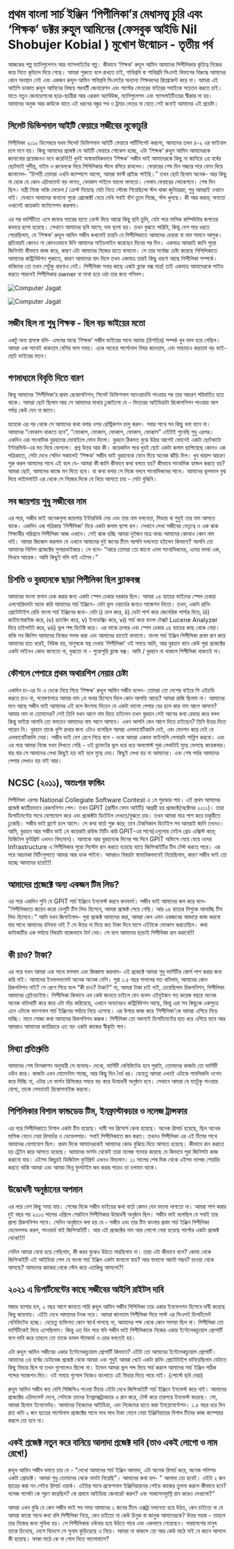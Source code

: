 # প্রথম বাংলা সার্চ ইঞ্জিন ‘পিপীলিকা’র মেধাসত্ত্ব চুরি এবং ‘শিক্ষক’ ডক্টর রুহুল আমিনের (ফেসবুক আইডি Nil Shobujer Kobial ) মুখোশ উন্মোচন - তৃতীয় পর্ব

আজকের গল্প ম্যানিপুলেশন আর গ্যাসলাইটের গল্প। কীভাবে ‘শিক্ষক’ রুহুল আমিন আমাদের পিপীলিকার কৃতিত্ব নিজের করে নিতে কূটচাল দিয়ে গেছে। 
আমরা শুরুতে বলে রাখতে চাই, শাবিপ্রবি বা শাবিপ্রবি সিএসই বিভাগের বিরুদ্ধে আমাদের ক‌োন অবস্থান নেই এবং একজন রুহুল আমিন শাবিপ্রবি সিএসইর অন্যান্য শিক্ষকদের রিপ্রেজেন্ট করে না। আমরা এই আইপি ডাকাত রুহুল আমিনের বিষয়ে পরবর্তী জেনারেশন এবং সাস্টের ভেতরের বাইরের সবাইকে সচেতন করতে চাই। যাতে নতুন জেনারেশনের ছাত্র-ছাত্রীরা আর এরকম অ্যাবিউজ, ম্যানিপুলেশন এবং গ্যাসলাইটিংয়ের স্বীকার না হয়। আমাদের অনুজ আর কাউকে যাতে এই ধরনের বন্ধুর পথ ও ট্রমার ভেতর না যেতে সেই জন্যই আমাদের এই প্রচেষ্টা। 

## সিলেট ডিভিশনাল আইটি ফেয়ারে সজীবের লুকোচুরি
পিপীলিকা ২০১০ ডিসেম্বরে যখন সিলেট ডিভিশনাল আইটি ফেয়ারে পার্টিসিপেট করলো, আমাদের তখন ৪-২ এর ফাইনাল চলে মনে হয়। কিন্তু আমাদের প্রজেক্ট যে আইটি ফেয়ারে শোকেস হচ্ছে, এটা ‘শিক্ষক’ রুহুল আমিন আমাদেরকে জানানোর প্রয়োজনও মনে করেনি!!! খুবই অস্বাভাবিকভাবে ‘শিক্ষক’ সজীব ভাই আমাদেরকে কিছু না জানিয়ে ৩য় বর্ষের ছোটভাই সুদীপ্ত, নাইম ও রুবেলকে দিয়ে পিপিলিকার স্টলে বসিয়ে রাখলেন। ফেয়ারের শেষ দিন সন্ধ্যার পরে ফোন দিয়ে জানালেন- “চিশতী তোমরা এখনি ক্যাম্পাসে আসো, আমরা ফার্স্ট প্রাইজ পাইছি।” তখন ছোট ছিলাম অনেক- আর কিছু না হোক যে কোন এচিভমেন্ট বড় লাগত, ফোকাস পাইলে ভালো লাগতো। গেলাম ফেয়ারের লোকেশনে। শেষ দিন ছিল। মন্ত্রী নিজে নাকি মেডেল / ক্রেস্ট দিয়েছে যেটা নিতে স্টেজে গিয়েছিলো স্টল থাকা জুনিয়ররা; শুধু আমরাই ওখানে নাই। যেখানে আমাদের বানানো পুরো প্রোজেক্ট! যেয়ে দেখি সবাই বাঁশ তুলে নিচ্ছে, স্টল খুলছে। কী আর করার; অগ্যতা ওখানেই কয়েকটা ফটোসেশন করলাম। 

এর পর ভার্সিটিতে এসে জাফর স্যারের হাতে ক্রেস্ট দিয়ে আরো কিছু ছবি তুলি, যেটা পরে মাসিক কম্পিউটার জগতের কভারে ছাপা হয়েছে। সেখানে আমাদের ছবি আসে; নাম ছাপা হয়। তখন বুঝতে পারিনি, কিন্তু বেশ পরে ধরতে পেরেছিলাম, যে ‘শিক্ষক’ রুহুল আমিন সজীব কখনোই চায়নি যে পিপীলিকাতে আমাদের চেহারা বা নাম সামনে আসুক। প্রতিবারই কোনও না কোনওভাবে উনি আমাদের সাইডলাইন করেছেন দিনের পর দিন। একমাত্র আমরাই জানি পুরো জিনিসটা কীভাবে কাজ করে, কারণ এটা আমাদের নিজের হাতে বানানো। সে তার সর্বোচ্চ চেষ্টা করেছে পিপিলিকাতে আমাদের কন্ট্রিবিউশন লুকাতে, কারণ আমাদের বাদ দিলে তখন একমাত্র তারই কিছু ধারণা আছে পিপীলিকা সম্পর্কে। বাকিদের তো তখন সেটুকু ধারণাও নেই। পিপীলিকা সবার কাছে একটা ব্ল্যাক বক্স মাত্র! তাই একমাত্র আমাদেরকে সাইড করতে পারলেই পিপীলিকার owner বা মাথা হয়ে ওঠা তার জন্য পসিবল। 

![Computer Jagat](/static/images/part3.1.jpg)

![Computer Jagat](/static/images/part3.2.jpg)

## সজীব ছিল না শুধু শিক্ষক - ছিল বড় ভাইয়ের মতো 
একটু অন্য প্রসঙ্গে বলি- এসবের মাঝে ‘শিক্ষক’ সজীব ভাইয়ের সাথে আমার (চিশতির) সম্পর্ক খুব ভাল হয়ে গেছিল। আমরা এক সাথেই থাকতাম বেশির ভাগ সময়। একে অন্যের পার্সোনাল বিষয় জানতাম, এবং সাহায্যও করতাম বড় ভাই- ছোট ভাইয়ের মতন।

## গণমাধ্যমে বিবৃতি দিতে বারণ 
কিন্তু আমাদের ‘পিপীলিকা’র প্রথম রেকোগনিশন; সিলেট ডিভিশনাল অ্যাওয়ার্ডটা পাওয়ার পর তার আচরণ পরিবর্তিত হতে থাকে। আমরা ছোট ছিলাম আর সে আমাদের মাথায় ঢুকাইলো যে - ভিতরের আইডিয়াটা রিকোগনিশন পাওয়ার আগ পর্যন্ত কেউ যেন না জানে। 

যাহোক এর পর থেকে সে আমাদের কথা বলার ওপর রেস্ট্রিকশন চালু করল। সবার সাথে সব কিছু বলা যাবে না। আমাদের “ফোকাস থাকতে হবে”, “ফোকাস, ফোকাস, ফোকাস, ফোকাস, ফোকাস” এইটাই শুনেছি শুধু এরপর। একদিন এক সাংবাদিক বুরহানের মোবাইলে ফোন দিলো। বুরহান ঠিকমত বুঝে উঠার আগেই ফোনেই একটা ছোটখাটো ইন্টারভিউ-এর মত দিয়ে ফেললো।  প্রশ্ন উত্তর আর কী। কয়েকদিন পরে খুবই ছোট একটা কলাম ছাপিয়েছে কোনও এক পত্রিকাতে, সেটা দেখে  সেদিন সকালেই ‘শিক্ষক’ সজীব ভাই বুরহানকে ফোন দিয়ে অনেক ঝাঁড়ি দিল। খুব খারাপ আচরণ শুরু করল আমাদের সাথে এই বলে যে- আমরা কী জানি কীভাবে কথা বলতে হয়? কীভাবে সাংবাদিক হ্যান্ডল করতে হয়? আমরা ছোট, আমাদের কাজে মন দিতে হবে। যা কথা বলার সে নিজে বলবে সাংবাদিকদের সাথে। আমাদের ভুলভাল বুঝ দিয়ে লাইমলাইট এর থেকে সে নিজের দিকে যে নিয়ে আসতে চায় - সেটা বুঝিনি। 

## সব জায়গায় শুধু সজীবের নাম
এর পরে, সজীব ভাই অনেকগুলা জায়গায় ইন্টারভিউ দেয় এবং তার নাম দলনেতা, লিডার বা শুধুই তার নাম আসতে থাকে।  একদিন এক পত্রিকায় ‘পিপীলিকা’ নিয়ে একটা কলাম ছাপা হল। সেখানে লেখা সজীবের নেতৃত্বে ও এক ঝাক শিক্ষার্থীর পরিশ্রমে পিপীলিকা আজ এখানে। সেই ঝাক হচ্ছি আমরা দুইজন মাত্র অথচ আমাদের কোথাও কোন নাম নাই। আমরা জিজ্ঞেস করলাম যে এখানে আমাদের দুই জনের টিমে আপনি দলনেতা হইলেন কিভাবে? আপনি তো আমাদের থিসিস প্রজেক্টের সুপারভাইজার। সে বলে- “আরে তোমরা তো জানো এসব সাংবাদিকদের, এদের বলবা এক, লিখবে আরেক। আমি কিছুই বলি নাই এইসব।” 

## চিশতি ও বুরহানকে ছাড়া পিপীলিকা ছিল ব্ল্যাকবক্স
আমাদের বাংলা বানান চেক করার জন্য একটা স্পেল চেকার দরকার ছিল। আমরা ০৪ ব্যাচের ভাইদের স্পেল চেকার এলগোরিদমটা অ্যাড করি আমাদের সার্চ ইঞ্জিনে- যেটা ভুল ওয়ার্ডের জন্যও সাজেশন দিতো। তখন, একটা রানিং প্রোটোটাইপ রেডি বাংলা সার্চ ইঞ্জিনের জন্য- যেটা i) ক্রল করে, ii) ডেটা পার্স করে জেনেরিক পার্সার দিয়ে, iii) ক্যাটাগোরাইজ করে, iv) র‍্যাংকিং করে, v) ইনডেক্সিং করে, vi) সার্চ করে বাংলা টেক্সট Lucene Analyzer দিয়ে হাইলাইট করে, vii) ভুল শব্দ ডিটেক্ট করে। এর মাঝে ক্রলার এবং স্পেল চেকার ০৪ ব্যাচের কাছ থেকে নেয়া। বাকি সব জিনিস আমাদের নিজের সলভ করা এবং আমাদের হাতেই বানানো। বাংলা সার্চ ইঞ্জিন পিপীলিকা প্রথম রান করে আমাদের হাত ধরেই, নিউজ হয়, মানুষকে স্বপ্ন দেখায় ‘পিপীলিকা’ ওই সময়ে আমি, আর বুরহান বাদে কেউ পুরা প্রজেক্টের একটা লাইনও কোড জানতো না, বুঝতো না - পুরোপুরি ব্ল্যাক বক্স। আমি / বুরহান না থাকলে পিপীলিকা থাকতই না।

## কৌশলে পেপারে প্রথম অথারশিপ নেয়ার চেষ্টা
একদিন চা-এর টং এ ডেকে নিয়ে গিয়ে ‘শিক্ষক’ রুহুল আমিন সজীব বলেন- তোমরা তো দেশের বাইরে পি এইচডি করতে চাও না, গবেষণাপত্রে আমার নাম ১ম অথর হিসেবে দিলে কোন আপত্তি আছে? আমরা রাজি ছিলাম না। আমাদের মনে আছে সজীব ভাই আমাদের এই বলে উৎসাহ দিতেন যে একটা ভালো পেপার বের হলে কার নাম আগে আসবে? আমার নাম না তোমাদের? সেই তিনি যখন আগে নাম দিতে চাইলেন তখন বুরহান সেই আগের কথা রেফার করে বলল কিন্তু ভাইয়া আপনি তো বলতেন আমাদের নাম আগে আসবে। এখন আপনি কেন আগে দিতে চাইছেন? তিনি উত্তর দিতে পারেন নি। বুরহান তাকে খুশি রাখার জন্য এটাও বলেছিল আমরা এলফাবেটিকালি দেই, এবং মেনশন করে দেই যে এলফাবেটিকালি দেয়া। সজীব ভাই বেশ রেগে গিয়ে বলে - ওকে আমরা একদম ফাইনালি পেপারটা পাব্লিশ করবো। এবং এর পরে আমরা  নিজে যখন লিখতে গেছি - ওই ড্রাফটের ভুল ধরে ধরে অলমোস্ট পুরা লেখাটাই মুছে ফেলছে কয়েকবার। বার বার সে আমাদের লেখা কিছুই হয় নাই বলে মুছে দেয়।  কিছুই লেখা হয় না আমাদের। এবং শেষ পর্যন্ত আমাদের পেপার লেখাও হয় নাই আর।


## NCSC (২০১১), অতঃপর ফান্ডিং 
পিপীলিকা এরপর National Collegiate Software Contest এ ১ম পুরস্কার পায়। এই প্রথম আমাদের প্রজেক্ট জাতীয়ভাবে রেকগনিশন পেল। তখন GPIT (গ্রামীন ফোন আইটি)  আগ্রহী হয় প্রজেক্টে(অক্টোবর ২০১১)। তারা ডিপার্টমেন্টের সাথে যোগাযোগ করে এবং প্রজেক্টটা ডিটেইল দেখতে/বুঝতে চায়। তখন আমরা মাত্র পাশ করে চাকুরীতে ঢুকেছি। সজীব ভাই ফ্রন্টে চলে আসে। সে কথা বার্তা শুরু করে; তবে টেকনিকাল ডিটেইল সব আমরাই জানি তখনও। আমি, বুরহান আর সজীব ভাই ১ম কয়েকটা রাউন্ড মিটিং করি GPIT-এর সাথে(এগুলোর মেইল থ্রেড এক্সিস্ট করে; ডিজিটাল ফুটপ্রিন্ট এখনও বিদ্যমান)। আমাকে আর বুরহানকে দিনের পর দিনে GPIT অফিসে যেয়ে যেয়ে ওদের Infrastructure এ পিপীলিকার পুরো সিস্টেম রান করতে হয়েছে যাতে জিপিআইটির টিম টেস্ট করতে পারে। এর পরে আচমকা মিটিংগুলাতে আমরা আর ডাক পাইনা। আমরাও বিষয়টা স্বাভাবিকভাবেই নিয়েছিলাম, কারণ সজীব ভাই তো যাচ্ছে আমাদের হয়ে!!!!

## আমাদের প্রজেক্টে অন্য একজন টিম লিড?
এর পরে একদিন শুনি যে GPIT সার্চ ইঞ্জিনে ইনভেস্ট করবে কনফার্ম। সজীব ভাই আমাদের কল করে বলে- "পিপীলিকাতে জয়েন করো ডেপুটি টিম লিড হিসেবে, আমরা প্রজেক্ট পেয়ে গেছি। আর ০৪ ব্যাচের মিশুকে আনাচ্ছি টিম লিড হিসেবে।"  আমি যখন জিগাইলাম- পুরা প্রজেক্ট আমাদের করা, আমরা কেন এমন একজনের আন্ডারে কাজ করবো যার সাথে আমাদের বনিবনা নাই ? সে উত্তর না দিয়ে কত টাকা দিবে মাসে এইটাকে ফোকাস করতেছিল।  কথা কাটাকাটির এক পর্যায়ে বিষয়টা বাজেভাবে টার্ন নেয়। সে বলে আমাদের ছাড়াই পিপীলিকা রান করাবে!!!

## কী চাও?  টাকা?
এর পরে যখন আমরা এক সাথে বসলাম এবং জিজ্ঞাসা করলাম- এই প্রজেক্টে আমরা শুধু ভার্সিটির কোর্স পাশ করার জন্য করি নাই। আমাদের ইনভলভমেন্ট অনেক অনেক বেশি। পুরা ১.৫ বছর পাগলের মত খাটলাম, আমাদের কোন রিকগনিশন নাই? সে রেগে গিয়ে বলে “কী চাও?  টাকা?” না, আমরা টাকা চাই নাই, চেয়েছিলাম রিকগনিশন, পিপীলিকা আমাদের ব্রেইনচাইল্ড। পিপীলিকা কিভাবে এল কেউ জানতে চাইলে যেন বলেন এইদুইজন গত কয়েক বছরে অনেক অনেক খাটাখাটি করে করে এটা দাঁড় করিয়েছে, এখানে অন্যদেরও কন্ট্রিবিউশন আছে, কিন্তু এরা সব কিছুকে একসুত্রে এনে এটাকে ফাংশনাল সার্চ ইঞ্জিনের পর্যায়ে নিয়ে এসেছে। এর উপরে কাজ করে ‘পিপীলিকা’কে আমরা এগিয়ে নিয়ে যাচ্ছি। মানে সোজা কথা আমাদের রিকগনিশন করুক। পিপীলিকা তো অবশ্যই ডিপার্টমেন্টের হাত ধরে এগিয়ে যাবে আর আমরাও আমাদের ক্যারিয়ারে এত বড় একটা কাজের স্বীকৃতি পাব।

## মিথ্যা প্রতিশ্রুতি
আমাদের শেষ ডিসকাশন অনুযায়ী সে বলেছে- দেখো, ভার্সিটি বেনিফিটেড হবে পুরাটা, তোমাদের কাজটা তো ভার্সিটি ওউন করে। কাজটা এখন মোমেন্টাম পাচ্ছে, আর কিছু দিন ধৈর্য ধর। যেহেতু আমরা এখনই এটাকে পাবলিকলি ওপেন করে দিচ্ছি না, এটার ১ম ভার্সন রিলিজের সময়ে বড় করে উদ্বোধনী অনুষ্ঠান হবে। সেখানে আমরা যে যতটুকু পাওয়ার যোগ্য, তাকে সেভাবেই রিকোগনাইজ করবো। 

## পিপিলিকার বিশাল ফান্ডডেড টিম, ইনফ্রাস্টাকচার ও নলেজ ট্রান্সফার 
এর পরে পিপীলিকাতে বিশাল একটা টিম হয়েছে। দামী সব রিসোর্স কেনা হয়েছে। অনেক রিসার্চ হয়েছে, ছিল অনেক মাসিক বেতন নেয়া রিসার্চার ও ডেভেলপার। সবাই পিপীলিকাতে জব করত। তখনও পিপীলিকা এর এই টিমের সাথে আমাদের যোগাযোগ ছিল। প্রথম দিকে আমাদেরকেই আমাদের কোড বুঝিয়ে দিয়ে আসতে হয়েছে। কীভাবে রান করাতে হয় ট্রেইন করে আসতে হয়েছে। আমাদের ভার্সন থেকেই তারা নলেজ গ্যাদার করেছে যে কিভাবে পুরা জিনিসটা কাজ করানো যায়। এইসব কিছুরই ডিজিটাল ফুটপ্রিন্ট এখনও বিদ্যমান। ১১ সালের শেষ দিক থেকে এইসব নলেজ শেয়ারিং করতে থাকি আমরা এবং আমরা ভিন্ন ফুলটাইম জব করার পরেও তা চলমান থাকে।

## উদ্ভোধনী অনুষ্ঠানের অপমান 
এর পরে বেশ কিছু সময় যায়। শেষের দিকে সজীব ভাইয়ের কথা বার্তা কেমন যেন ভালো লাগতো না। আমরা পাশ করার দুই বছর পর ২০১৩ সালের এপ্রিলে শেরাটনে পিপীলিকার উদ্বোধনী অনুষ্ঠান ছিল। সজীব ভাই বলেছিল যে সবাই তার প্রাপ্য রিকগনিশন পাবে। সেদিন অনুষ্ঠানে বলা হয় যে -  সজীব এবং তার টিম বাংলার প্রথম সার্চ ইঞ্জিন পিপীলিকা ডেভেলপড করল, পাওয়ার্ড বাই জিপিআইটি। আর এই প্রজেক্টের নাম আর লোগো নেয়া হয়েছে সাস্টের একটা প্রজেক্ট থেকে!!!! 

সেদিন আমরা বোবা হয়ে গেছিলাম, কী করব বুঝেও উঠতে পারছিলাম না।  তারা এটা কীভাবে বলে? কোথা থেকে জিপিআইটি এই আইডিয়া পেল যে বাংলা সার্চ ইঞ্জিন একটা বানানো যায়? আর বানানো আদৌ সম্ভব? হাওয়া থেকে আসছে? আমাদের কাজের থেকে স্টেম করে এতকিছু আসলো?!

## ২০২১ এ ডিপার্টমেন্টের কাছে সজীবের আইপি রাইটস দাবি
মজার ব্যাপার হল,  ২ বছর আগে জানতে পারি রুহুল আমিন সজীব পিপিলিকা তার একার ইনভেনশন হিসেবে দাবী করেছে কিছু জায়গায়। এইটা দেখে আমাদের টনক নড়ে। আমরা জানতাম পিপীলিকা দিয়ে সাস্ট এর সিএসই ডিপার্টমেন্ট বেনিফিটেড হচ্ছে। যেহেতু ব্যক্তিগত কোন স্বার্থে লাগছে না, আমাদের পক্ষ থেকে কোন সমস্যা ছিল না। পিপীলিকা তো ভার্সিটিকেই দিয়ে এসেছিলাম। কিন্তু এত দিন পরে যদি সজীব ভাই পিপীলিকাকে নিজের একার ইন্টেলেকচ্যুয়াল প্রোপার্টি বলে দাবি করে তাহলে তো তাকে ডাবল স্ট্যান্ডার্ড ও চোর বলতেই হয়। 



এটা রুহুল আমিন সজীবের একার ইন্টেলেকচ্যুয়াল প্রোপার্টি কিভাবে? এইটা তো আমাদের  ইন্টেলেকচ্যুয়াল প্রোপার্টি। আমাদের ৩য় বর্ষের ডেটাবেজ প্রজেক্ট থেকে আমরা এবং শুধুই আমরা খেটে একটা রানিং প্রোটোটাইপ বানিয়েছিলাম যেটাতে কিছু ফিচার ছিল যা তখন গুগোলেও ছিলো না। ইভেন আমরা ভুল শব্দ দিয়ে সার্চ করলে আমাদের সার্চ ইঞ্জিন সঠিক শব্দের সাজেশন দিত। ওই সময়ে গুগোল নিজেও বাংলাতে এই ফিচার দিতে পারে নাই। (পোস্টে ছবি দেয়া) 

রুহুম আমিন সজীব কত বেশি সিজিপিএ পাওয়া টিচার এইটা দেখে জিপিআইটি সার্চ ইঞ্জিনে ইনভেস্ট করে নাই। আমাদের প্রজেক্টের এচিভমেন্ট দেখে, সেটাকে তাদের ইনফ্রাক্সট্রাকচার এ রান করে, টেস্ট করে তারপরে ইনভেস্ট করেছে। সো, আমরা ছিলাম ইনোভেটর। আমাদের নিজেদের আইডিয়া, এবং নিজেদের হাতে করা ইমপ্লেমেন্টেশন। ১.৫ বছর ধরে দিন রাত খাটা ২ জন ছাত্রের পার্সোনাল প্রজেক্টের সাথে লাখ লাখ টাকা বেতন নেয়া ইঞ্জিনিয়ারের বিশাল টিমের কাজ কম্পেয়ার করলে তো হবে না। 


## একই প্রজেক্ট নতুন করে বানিয়ে আলাদা প্রজেক্ট দাবি (তাও একই লোগো ও নাম রেখে!)
রুহুল আমিন সজীব বলতে চায় যে - "দেখো আমাদের সার্চ ইঞ্জিন আলাদা, এটা অনেক রিসার্চ করে, অনেক পলিশড একটা প্রোডাক্ট। আমরা শুধু তোমাদের থেকে নামটা নিয়েছি"। আমাদের কথা হল- " আলাদা তো হবেই। ওইটা ২ জন ছাত্রের করা নন পেইড রিসার্চ ওয়ার্ক। এইটার সাথে প্রফেশনাল ইঞ্জিনিয়ারদের পেইড কাজের তুলনা করলে কীভাবে হবে? নলেজ গ্যাপটা কে পূরণ করেছিল? কে প্রথমে আইডিয়া জেনারেট করল? এবং সাকসেসফুল্লি রান করেও দেখালো?"

আমরা এখন বুঝি যে কেন সজীব ভাই সব সময় আমাদের ২ জনের টিমে এক্সট্রা দলনেতা হয়ে উঠত, কেন চাইতো না যে আমরা কারো সাথে কথা বলি পিপীলিকা নিয়ে, কেন চাইতো না কেউ চিনুক বা জানুক আমাদেরকে? উত্তর সহজ - তাহলে তার নিজের জন্য সুবিধা হয়। সে পিপীলিকার ওউনার হয়ে উঠতে পারে এবং একভাবে পেরেছেও। সারাদেশের মানুষ তাকে চিনেছে, দেশে বিদেশে সে সুনাম কুড়িয়েছে এ নিয়ে। আমরা না থাকলে তো আর কেউ মাঠে নাই যে জানে আসলে কী হয়েছে। ফাকা মাঠে কে না গোল দিতে ভালোবাসে? 


